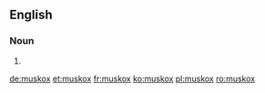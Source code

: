 ==English==

===Noun===
{{en-noun|muskoxen}}

# {{alternative spelling of|musk ox|lang=en}}

[[de:muskox]]
[[et:muskox]]
[[fr:muskox]]
[[ko:muskox]]
[[pl:muskox]]
[[ro:muskox]]